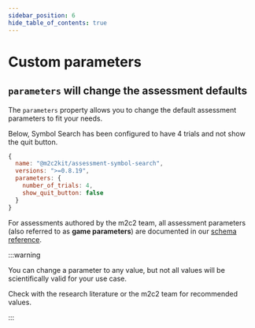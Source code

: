 ```yaml
---
sidebar_position: 6
hide_table_of_contents: true
---
```


# Custom parameters

## `parameters` will change the assessment defaults

The `parameters` property allows you to change the default assessment parameters to fit your needs. 

Below, Symbol Search has been configured to have 4 trials and not show the quit button.

```js
{
  name: "@m2c2kit/assessment-symbol-search",
  versions: ">=0.8.19",
  parameters: {
    number_of_trials: 4,
    show_quit_button: false
  }
}
```

For assessments authored by the m2c2 team, all assessment parameters (also referred to as **game parameters**) are documented in our [schema reference](../../schemas/what-is-schema).

:::warning

You can change a parameter to any value, but not all values will be scientifically valid for your use case.

Check with the research literature or the m2c2 team for recommended values.

:::

